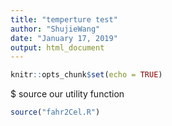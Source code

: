 ```yaml
---
title: "temperture test"
author: "ShujieWang"
date: "January 17, 2019"
output: html_document
---
```


```r
knitr::opts_chunk$set(echo = TRUE)
```

$ source our utility function 

```r
source("fahr2Cel.R")

```

